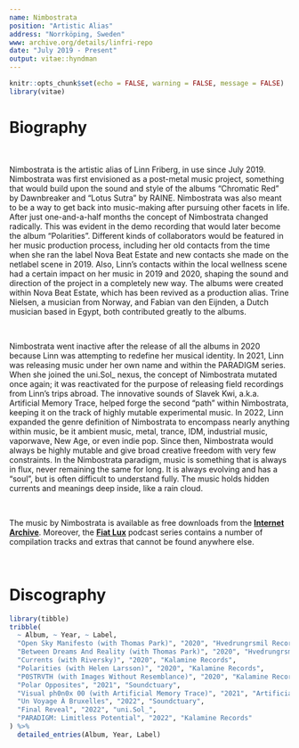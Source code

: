 ```yaml
---
name: Nimbostrata
position: "Artistic Alias"
address: "Norrköping, Sweden"
www: archive.org/details/linfri-repo
date: "July 2019 - Present"
output: vitae::hyndman
---
```


```r
knitr::opts_chunk$set(echo = FALSE, warning = FALSE, message = FALSE)
library(vitae)
```

# Biography

\  

Nimbostrata is the artistic alias of Linn Friberg, in use since July 2019. Nimbostrata was first envisioned as a post-metal music project, something that would build upon the sound and style of the albums "Chromatic Red" by Dawnbreaker and "Lotus Sutra" by RAINE. Nimbostrata was also meant to be a way to get back into music-making after pursuing other facets in life. After just one-and-a-half months the concept of Nimbostrata changed radically. This was evident in the demo recording that would later become the album "Polarities". Different kinds of collaborators would be featured in her music production process, including her old contacts from the time when she ran the label Nova Beat Estate and new contacts she made on the netlabel scene in 2019. Also, Linn's contacts within the local wellness scene had a certain impact on her music in 2019 and 2020, shaping the sound and direction of the project in a completely new way. The albums were created within Nova Beat Estate, which has been revived as a production alias. Trine Nielsen, a musician from Norway, and Fabian van den Eijnden, a Dutch musician based in Egypt, both contributed greatly to the albums.

\  

Nimbostrata went inactive after the release of all the albums in 2020 because Linn was attempting to redefine her musical identity. In 2021, Linn was releasing music under her own name and within the PARADIGM series. When she joined the uni.Sol_ nexus, the concept of Nimbostrata mutated once again; it was reactivated for the purpose of releasing field recordings from Linn's trips abroad. The innovative sounds of Slavek Kwi, a.k.a. Artificial Memory Trace, helped forge the second "path" within Nimbostrata, keeping it on the track of highly mutable experimental music. In 2022, Linn expanded the genre definition of Nimbostrata to encompass nearly anything within music, be it ambient music, metal, trance, IDM, industrial music, vaporwave, New Age, or even indie pop. Since then, Nimbostrata would always be highly mutable and give broad creative freedom with very few constraints. In the Nimbostrata paradigm, music is something that is always in flux, never remaining the same for long. It is always evolving and has a "soul", but is often difficult to understand fully. The music holds hidden currents and meanings deep inside, like a rain cloud.

\  

The music by Nimbostrata is available as free downloads from the **[Internet Archive](https://archive.org/search.php?query=subject%3A%22nimbostrata%22&and[]=subject%3A%22linn+friberg%22)**. Moreover, the **[Fiat Lux](https://audius.co/fiatlux)** podcast series contains a number of compilation tracks and extras that cannot be found anywhere else.

\  

# Discography

```r
library(tibble)
tribble(
  ~ Album, ~ Year, ~ Label, 
  "Open Sky Manifesto (with Thomas Park)", "2020", "Hvedrungrsmil Records",
  "Between Dreams And Reality (with Thomas Park)", "2020", "Hvedrungrsmil Records",
  "Currents (with Riversky)", "2020", "Kalamine Records",
  "Polarities (with Helen Larsson)", "2020", "Kalamine Records",
  "P0STRVTH (with Images Without Resemblance)", "2020", "Kalamine Records",
  "Polar Opposites", "2021", "Soundctuary",
  "Visual ph0n0x 00 (with Artificial Memory Trace)", "2021", "Artificial Memory Trace",
  "Un Voyage À Bruxelles", "2022", "Soundctuary",
  "Final Reveal", "2022", "uni.Sol_",
  "PARADIGM: Limitless Potential", "2022", "Kalamine Records"
) %>% 
  detailed_entries(Album, Year, Label)

```

